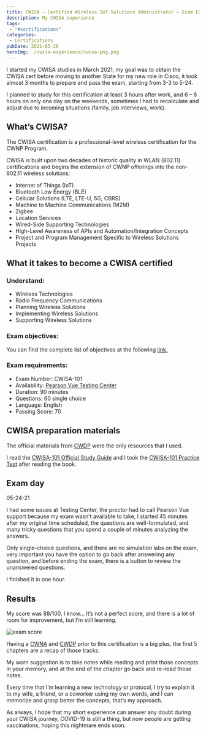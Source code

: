 ```yaml
---
title: CWISA – Certified Wireless IoT Solutions Administrator – Exam Experience
description: My CWISA experience
tags: 
 - "#certifications"
categories: 
 - Certifications
pubDate: 2021-05-26
heroImg:  /cwisa-experience/cwisa-png.png
---
```


I started my CWISA studies in March 2021, my goal was to obtain the CWISA cert before moving to another State for my new role in Cisco, it took almost 3 months to prepare and pass the exam, starting from 3-3 to 5-24.

I planned to study for this certification at least 3 hours after work, and 6 – 8 hours on only one day on the weekends, sometimes I had to recalculate and adjust due to incoming situations (family, job interviews, work).

## What’s CWISA?

The CWISA certification is a professional-level wireless certification for the CWNP Program.

CWISA is built upon two decades of historic quality in WLAN (802.11) certifications and begins the extension of CWNP offerings into the non-802.11 wireless solutions:

- Internet of Things (IoT)
- Bluetooth Low Energy (BLE)
- Cellular Solutions (LTE, LTE-U, 5G, CBRS)
- Machine to Machine Communications (M2M)
- Zigbee
- Location Services
- Wired-Side Supporting Technologies
- High-Level Awareness of APIs and Automation/Integration Concepts
- Project and Program Management Specific to Wireless Solutions Projects

## What it takes to become a CWISA certified

### Understand:

- Wireless Technologies
- Radio Frequency Communications
- Planning Wireless Solutions
- Implementing Wireless Solutions
- Supporting Wireless Solutions

### Exam objectives:

You can find the complete list of objectives at the following <a href="https://www.cwnp.com/uploads/cwsa-101-objectives-2019.pdf" target="_blank">link.</a>

### Exam requirements:

- Exam Number: CWISA-101
- Availability: <a href="https://home.pearsonvue.com/" target="_blank">Pearson Vue Testing Center</a>
- Duration: 90 minutes
- Questions: 60 single choice
- Language: English
- Passing Score: 70

## CWISA preparation materials

The official materials from <a href="https://www.cwnp.com/" target="_blank">CWDP</a> were the only resources that I used.

I read the <a href="https://www.cwnp.com/cwsa101sg/" target="_blank">CWISA-101 Official Study Guide</a> and I took the <a href="https://www.cwnp.com/cwsapt/" target="_blank">CWISA-101 Practice Test</a> after reading the book.

## Exam day

05-24-21

I had some issues at Testing Center, the proctor had to call Pearson Vue support because my exam wasn’t available to take, I started 45 minutes after my original time scheduled, the questions are well-formulated, and many tricky questions that you spend a couple of minutes analyzing the answers.

Only single-choice questions, and there are no simulation labs on the exam, very important you have the option to go back after answering any question, and before ending the exam, there is a button to review the unanswered questions.

I finished it in one hour.

## Results

My score was 88/100, I know… It’s not a perfect score, and there is a lot of room for improvement, but I’m still learning.

![exam score](/cwisa-experience/image_02.png)

Having a <a href="./cwna-experience" target="_blank">CWNA</a> and <a href="./cwdp-experience" target="_blank">CWDP</a> prior to this certification is a big plus, the first 5 chapters are a recap of those tracks.

My worn suggestion is to take notes while reading and print those concepts in your memory, and at the end of the chapter go back and re-read those notes.

Every time that I’m learning a new technology or protocol, I try to explain it to my wife, a friend, or a coworker using my own words, and I can memorize and grasp better the concepts, that’s my approach.

As always, I hope that my short experience can answer any doubt during your CWISA journey, COVID-19 is still a thing, but now people are getting vaccinations, hoping this nightmare ends soon.
